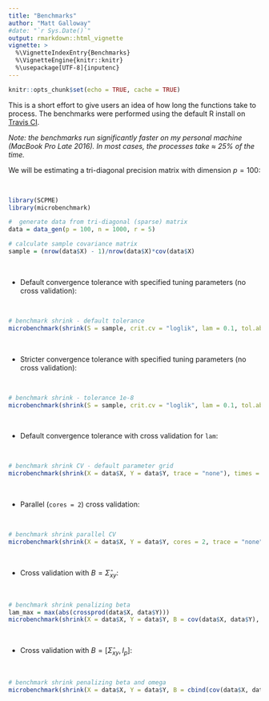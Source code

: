 ```yaml
---
title: "Benchmarks"
author: "Matt Galloway"
#date: "`r Sys.Date()`"
output: rmarkdown::html_vignette
vignette: >
  %\VignetteIndexEntry{Benchmarks}
  %\VignetteEngine{knitr::knitr}
  %\usepackage[UTF-8]{inputenc}
---
```


```r
knitr::opts_chunk$set(echo = TRUE, cache = TRUE)
```

This is a short effort to give users an idea of how long the functions take to process. The benchmarks were performed using the default R install on [Travis CI](https://travis-ci.org/).

*Note: the benchmarks run significantly faster on my personal machine (MacBook Pro Late 2016). In most cases, the processes take $\approx$ 25\% of the time.*

We will be estimating a tri-diagonal precision matrix with dimension $p = 100$:

<br>\vspace{0.5cm}
```r
library(SCPME)
library(microbenchmark)

#  generate data from tri-diagonal (sparse) matrix
data = data_gen(p = 100, n = 1000, r = 5)

# calculate sample covariance matrix
sample = (nrow(data$X) - 1)/nrow(data$X)*cov(data$X)

```
<br>\vspace{0.5cm}

 - Default convergence tolerance with specified tuning parameters (no cross validation):

<br>\vspace{0.5cm}
```r

# benchmark shrink - default tolerance
microbenchmark(shrink(S = sample, crit.cv = "loglik", lam = 0.1, tol.abs = 1e-4, tol.rel = 1e-4, trace = "none"))

```
<br>\vspace{0.5cm}

 - Stricter convergence tolerance with specified tuning parameters (no cross validation):

<br>\vspace{0.5cm}
```r

# benchmark shrink - tolerance 1e-8
microbenchmark(shrink(S = sample, crit.cv = "loglik", lam = 0.1, tol.abs = 1e-8, tol.rel = 1e-8, trace = "none"))

```
<br>\vspace{0.5cm}

 - Default convergence tolerance with cross validation for `lam`:

<br>\vspace{0.5cm}
```r

# benchmark shrink CV - default parameter grid
microbenchmark(shrink(X = data$X, Y = data$Y, trace = "none"), times = 5)

```
<br>\vspace{0.5cm}

 - Parallel (`cores = 2`) cross validation:

<br>\vspace{0.5cm}
```r

# benchmark shrink parallel CV
microbenchmark(shrink(X = data$X, Y = data$Y, cores = 2, trace = "none"), times = 5)

```
<br>\vspace{0.5cm}

 - Cross validation with $B = \hat{\Sigma}_{xy}$:

<br>\vspace{0.5cm}
```r

# benchmark shrink penalizing beta
lam_max = max(abs(crossprod(data$X, data$Y)))
microbenchmark(shrink(X = data$X, Y = data$Y, B = cov(data$X, data$Y), lam.max = lam_max, lam.min.ratio = 1e-4, trace = "none"), times = 5)

```
<br>\vspace{0.5cm}

 - Cross validation with $B = \left[\hat{\Sigma}_{xy}, I_{p} \right]$:

<br>\vspace{0.5cm}
```r

# benchmark shrink penalizing beta and omega
microbenchmark(shrink(X = data$X, Y = data$Y, B = cbind(cov(data$X, data$Y), diag(ncol(data$X))), lam.max = 10, lam.min.ratio = 1e-4, trace = "none"), times = 5)

```

